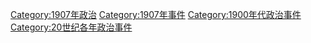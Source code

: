 [[Category:1907年政治|Category:1907年政治]]
[[Category:1907年事件|Category:1907年事件]]
[[Category:1900年代政治事件|Category:1900年代政治事件]]
[[Category:20世纪各年政治事件|Category:20世纪各年政治事件]]